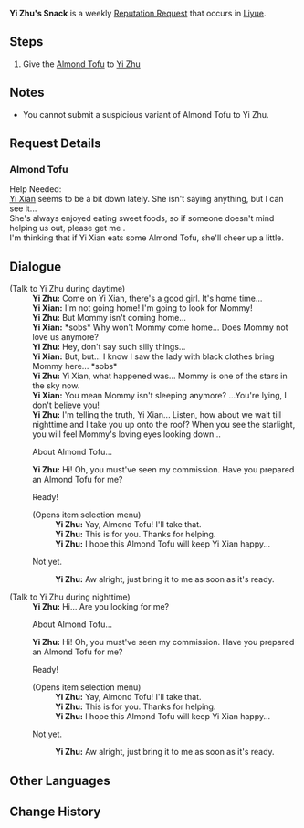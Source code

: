 {{Quest Infobox
|id            = 71714
|image         = NPC Yi Zhu Thumb.png
|type          = Request
|region        = Liyue
|description   = [[Yi Zhu]] needs a serving of [[Almond Tofu]].
|startLocation = [[Liyue Harbor]], [[Liyue]]
|characters    = Yi Zhu; Traveler
|rep           = Liyue
|mora          = 20,000
}}
'''Yi Zhu's Snack''' is a weekly [[Reputation Request]] that occurs in [[Liyue]].

==Steps==
# Give the [[Almond Tofu]] to [[Yi Zhu]]

==Notes==
* You cannot submit a suspicious variant of Almond Tofu to Yi Zhu.

==Request Details==
===Almond Tofu===
Help Needed:<br />
[[Yi Xian]] seems to be a bit down lately. She isn't saying anything, but I can see it...<br />
She's always enjoyed eating sweet foods, so if someone doesn't mind helping us out, please get me {{Color|buzzword|a serving of Almond Tofu}}.<br />
I'm thinking that if Yi Xian eats some Almond Tofu, she'll cheer up a little.

==Dialogue==
{{Dialogue start}}
;(Talk to Yi Zhu during daytime)
:'''Yi Zhu:''' Come on Yi Xian, there's a good girl. It's home time...
:'''Yi Xian:''' I'm not going home! I'm going to look for Mommy!
:'''Yi Zhu:''' But Mommy isn't coming home...
:'''Yi Xian:''' *sobs* Why won't Mommy come home... Does Mommy not love us anymore?
:'''Yi Zhu:''' Hey, don't say such silly things...
:'''Yi Xian:''' But, but... I know I saw the lady with black clothes bring Mommy here... *sobs*
:'''Yi Zhu:''' Yi Xian, what happened was... Mommy is one of the stars in the sky now.
:'''Yi Xian:''' You mean Mommy isn't sleeping anymore? ...You're lying, I don't believe you!
:'''Yi Zhu:''' I'm telling the truth, Yi Xian... Listen, how about we wait till nighttime and I take you up onto the roof? When you see the starlight, you will feel Mommy's loving eyes looking down...
:{{DIcon|Quest}} About Almond Tofu...
:'''Yi Zhu:''' Hi! Oh, you must've seen my commission. Have you prepared an Almond Tofu for me?
:{{DIcon|Quest}} Ready!
:;(Opens item selection menu)
::'''Yi Zhu:''' Yay, Almond Tofu! I'll take that.
::'''Yi Zhu:''' This is for you. Thanks for helping.
::'''Yi Zhu:''' I hope this Almond Tofu will keep Yi Xian happy...
:{{DIcon}} Not yet.
::'''Yi Zhu:''' Aw alright, just bring it to me as soon as it's ready.
{{Dialogue end}}

{{Dialogue start}}
;(Talk to Yi Zhu during nighttime)
:'''Yi Zhu:''' Hi... Are you looking for me?
:{{DIcon|Quest}} About Almond Tofu...
:'''Yi Zhu:''' Hi! Oh, you must've seen my commission. Have you prepared an Almond Tofu for me?
:{{DIcon|Quest}} Ready!
:;(Opens item selection menu)
::'''Yi Zhu:''' Yay, Almond Tofu! I'll take that.
::'''Yi Zhu:''' This is for you. Thanks for helping.
::'''Yi Zhu:''' I hope this Almond Tofu will keep Yi Xian happy...
:{{DIcon}} Not yet.
::'''Yi Zhu:''' Aw alright, just bring it to me as soon as it's ready.
{{Dialogue end}}

==Other Languages==
{{Other Languages
|en      = Yi Zhu's Snack
|zhs     = 一柱的甜食需求
|zhs_rm  = Yīzhú de Tiánshí Xūqiú
|zht     = 一柱的甜食需求
|zht_rm  = Yīzhú de Tiánshí Xūqiú
|zh_tl   = Yi Zhu's Requirement of Desserts
|ja      = 一柱のデザートのリクエスト
|ja_rm   = Icchuu no Dezaato no Rikuesuto{{Assumed}}
|ja_tl   = Yi Zhu's Dessert Request
|ko      = 일주의 디저트 부탁
|ko_rm   = 
|ko_tl   = 
|es      = Dulces para Yi Zhu
|es_tl   = 
|fr      = Les douceurs de Yizhu
|fr_tl   = The Sweets of Yizhu
|ru      = Сладости для И Чжу
|ru_tl   = Candies For Yi Zhu
|th      = การสรรหาของหวานของ Yi Zhu
|th_rm   = 
|th_tl   = 
|vi      = Nguyên liệu thực phẩm Yi Zhu cần
|vi_tl   = 
|de      = Yi Zhus Bitte um Süßigkeiten
|de_tl   = Yi Zhu's Request for Sweets
|id      = Makanan Ringan Yi Zhu
|id_tl   = Yi Zhu's Snack
|pt      = Pedido de Doces de Yi Zhu
|pt_tl   = Yi Zhu's Order of Candies
}}

==Change History==
{{Change History|1.1}}